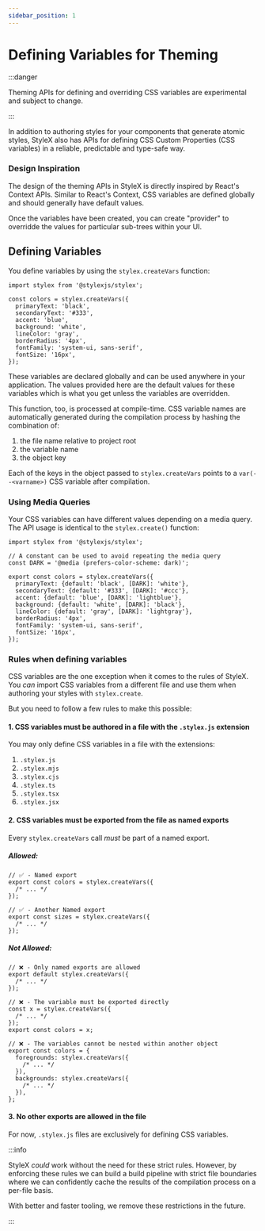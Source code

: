 ```yaml
---
sidebar_position: 1
---
```



# Defining Variables for Theming

:::danger

Theming APIs for defining and overriding CSS variables are experimental and
subject to change.

:::

In addition to authoring styles for your components that generate atomic styles,
StyleX also has APIs for defining CSS Custom Properties (CSS variables) in a
reliable, predictable and type-safe way.

### Design Inspiration

The design of the theming APIs in StyleX is directly inspired by React's Context
APIs. Similar to React's Context, CSS variables are defined globally and should
generally have default values.

Once the variables have been created, you can create "provider" to overridde the
values for particular sub-trees within your UI.

## Defining Variables

You define variables by using the `stylex.createVars` function:

```tsx title="tokens.stylex.js"
import stylex from '@stylexjs/stylex';

const colors = stylex.createVars({
  primaryText: 'black',
  secondaryText: '#333',
  accent: 'blue',
  background: 'white',
  lineColor: 'gray',
  borderRadius: '4px',
  fontFamily: 'system-ui, sans-serif',
  fontSize: '16px',
});
```

These variables are declared globally and can be used anywhere in your
application. The values provided here are the default values for these variables
which is what you get unless the variables are overridden.

This function, too, is processed at compile-time. CSS variable names are
automatically generated during the compilation process by hashing the
combination of:

1. the file name relative to project root
2. the variable name
3. the object key

Each of the keys in the object passed to `stylex.createVars` points to a
`var(--<varname>)` CSS variable after compilation.

### Using Media Queries

Your CSS variables can have different values depending on a media query. The API
usage is identical to the `stylex.create()` function:

```tsx title="tokens.stylex.js"
import stylex from '@stylexjs/stylex';

// A constant can be used to avoid repeating the media query
const DARK = '@media (prefers-color-scheme: dark)';

export const colors = stylex.createVars({
  primaryText: {default: 'black', [DARK]: 'white'},
  secondaryText: {default: '#333', [DARK]: '#ccc'},
  accent: {default: 'blue', [DARK]: 'lightblue'},
  background: {default: 'white', [DARK]: 'black'},
  lineColor: {default: 'gray', [DARK]: 'lightgray'},
  borderRadius: '4px',
  fontFamily: 'system-ui, sans-serif',
  fontSize: '16px',
});
```

### Rules when defining variables

CSS variables are the one exception when it comes to the rules of StyleX. You
_can_ import CSS variables from a different file and use them when authoring
your styles with `stylex.create`.

But you need to follow a few rules to make this possible:

#### 1. CSS variables must be authored in a file with the `.stylex.js` extension

You may only define CSS variables in a file with the extensions:

1. `.stylex.js`
2. `.stylex.mjs`
3. `.stylex.cjs`
4. `.stylex.ts`
5. `.stylex.tsx`
6. `.stylex.jsx`

#### 2. CSS variables must be exported from the file as named exports

Every `stylex.createVars` call _must_ be part of a named export.

##### Allowed:

```tsx
// ✅ - Named export
export const colors = stylex.createVars({
  /* ... */
});

// ✅ - Another Named export
export const sizes = stylex.createVars({
  /* ... */
});
```

##### Not Allowed:

<Tabs>
<TabItem label="Default Export" value="default-export">

```tsx
// ❌ - Only named exports are allowed
export default stylex.createVars({
  /* ... */
});
```

</TabItem>
<TabItem label="Alias" value="re-export">

```tsx
// ❌ - The variable must be exported directly
const x = stylex.createVars({
  /* ... */
});
export const colors = x;
```

</TabItem>
<TabItem label="Nested" value="nested">

```tsx
// ❌ - The variables cannot be nested within another object
export const colors = {
  foregrounds: stylex.createVars({
    /* ... */
  }),
  backgrounds: stylex.createVars({
    /* ... */
  }),
};
```

</TabItem>
</Tabs>

#### 3. No other exports are allowed in the file

For now, `.stylex.js` files are exclusively for defining CSS variables.

:::info

StyleX _could_ work without the need for these strict rules. However, by
enforcing these rules we can build a build pipeline with strict file boundaries
where we can confidently cache the results of the compilation process on a
per-file basis.

With better and faster tooling, we remove these restrictions in the future.

:::
